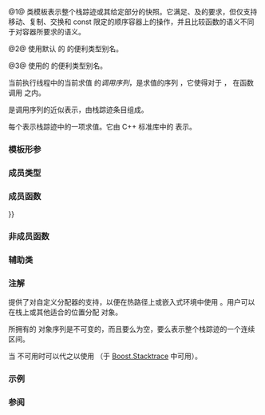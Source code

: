 {{cpp/title|basic_stacktrace}}
{{cpp/utility/basic_stacktrace/navbar}}
{{dcl begin}}
{{dcl header|stacktrace}}
{{dcl|num=1|since=c++23|
template&lt; class Allocator &gt;
class basic_stacktrace;
}}
{{dcl|num=2|since=c++23|1=
using stacktrace =
    std::basic_stacktrace&lt;std::allocator&lt;std::stacktrace_entry&gt;&gt;;
}}
{{dcl|num=3|since=c++23|1=
namespace pmr {
using stacktrace =
    std::basic_stacktrace&lt;std::pmr::polymorphic_allocator&lt;std::stacktrace_entry&gt;&gt;;
}
}}
{{dcl end}}

@1@ {{tt|basic_stacktrace}} 类模板表示整个栈踪迹或其给定部分的快照。它满足{{named req|AllocatorAwareContainer}}、{{named req|SequenceContainer}}及{{named req|ReversibleContainer}}的要求，但仅支持移动、复制、交换和 const 限定的顺序容器上的操作，并且比较函数的语义不同于对容器所要求的语义。

@2@ 使用默认 {{lc|std::allocator}} 的 {{tt|basic_stacktrace}} 的便利类型别名。

@3@ 使用{{lt|cpp/memory/polymorphic allocator|多态分配器}}的 {{tt|basic_stacktrace}} 的便利类型别名。

当前执行线程中的当前求值 {{mathjax-or|\(\small{ {x}_{0} }\)|x&lt;sub&gt;0&lt;/sub&gt;}} 的''调用序列''，是求值的序列 {{mathjax-or|\(\small{ ({x}_{0}, \dots, {x}_{n})}\)|(x&lt;sub&gt;0&lt;/sub&gt;, ..., x&lt;sub&gt;n&lt;/sub&gt;)}}，它使得对于 {{mathjax-or|\(\small{i \ge 0}\)|i≥0}}，{{mathjax-or|\(\small{ {x}_{i} }\)|x&lt;sub&gt;i&lt;/sub&gt;}} 在函数调用 {{mathjax-or|\(\small{ {x}_{i+1} }\)|x&lt;sub&gt;i+1&lt;/sub&gt;}} 之内。

{{i|栈踪迹}}是调用序列的近似表示，由栈踪迹条目组成。

每个{{i|栈踪迹条目}}表示栈踪迹中的一项求值。它由 C++ 标准库中的 {{lc|std::stacktrace_entry}} 表示。

===模板形参===
{{par begin}}
{{par|Allocator|用于获取/释放内存及构造/销毁该内存中的元素的分配器。此类型必须符合{{named req|Allocator}}的要求。若 {{tt|Allocator::value_type}} 不是 {{lc|std::stacktrace_entry}} 则程序非良构。}}
{{par end}}

===成员类型===
{{dsc begin}}
{{dsc hitem|成员类型|定义}}
{{dsc|{{tt|value_type}}|{{lc|std::stacktrace_entry}}}}
{{dsc|{{tt|const_reference}}|{{co|const value_type&amp;}}}}
{{dsc|{{tt|reference}}|{{co|value_type&amp;}}}}
{{dsc|{{tt|const_iterator}}|实现定义的常量{{named req|RandomAccessIterator}}类型，实现 {{lconcept|random_access_iterator}}}}
{{dsc|{{tt|iterator}}|{{tt|const_iterator}}}}
{{dsc|{{tt|reverse_iterator}}|{{co|std::reverse_iterator&lt;iterator&gt;}}}}
{{dsc|{{tt|reverse_const_iterator}}|{{co|std::reverse_iterator&lt;const_iterator&gt;}}}}
{{dsc|{{tt|difference_type}}|实现定义的有符号整数类型}}
{{dsc|{{tt|size_type}}|实现定义的无符号整数类型}}
{{dsc|{{tt|allocator_type}}|{{tt|Allocator}}}}
{{dsc end}}

===成员函数===
{{dsc begin}}
{{dsc inc|cpp/utility/basic_stacktrace/dsc constructor}}
{{dsc inc|cpp/utility/basic_stacktrace/dsc destructor}}
{{dsc inc|cpp/utility/basic_stacktrace/dsc operator{{=}}}}
{{dsc inc|cpp/utility/basic_stacktrace/dsc current}}
{{dsc inc|cpp/utility/basic_stacktrace/dsc get_allocator}}

{{dsc h2|迭代器}}
{{dsc inc|cpp/utility/basic_stacktrace/dsc begin}}
{{dsc inc|cpp/utility/basic_stacktrace/dsc end}}
{{dsc inc|cpp/utility/basic_stacktrace/dsc rbegin}}
{{dsc inc|cpp/utility/basic_stacktrace/dsc rend}}

{{dsc h2|容量}}
{{dsc inc|cpp/utility/basic_stacktrace/dsc empty}}
{{dsc inc|cpp/utility/basic_stacktrace/dsc size}}
{{dsc inc|cpp/utility/basic_stacktrace/dsc max_size}}

{{dsc h2|元素访问}}
{{dsc inc|cpp/utility/basic_stacktrace/dsc operator at}}
{{dsc inc|cpp/utility/basic_stacktrace/dsc at}}

{{dsc h2|修改器}}
{{dsc inc|cpp/utility/basic_stacktrace/dsc swap}}
{{dsc end}}

===非成员函数===
{{dsc begin}}
{{dsc tfun|cpp/utility/basic_stacktrace/operator cmp|title=operator==&lt;br&gt;operator&lt;=&gt;|notes={{mark c++23}}|比较两个 {{tt|basic_stacktrace}} 值的大小与内容}}
{{dsc inc|cpp/utility/basic_stacktrace/dsc swap2}}
{{dsc inc|cpp/utility/basic_stacktrace/dsc to_string}}
{{dsc inc|cpp/utility/basic_stacktrace/dsc operator ltlt}}
{{dsc end}}

===辅助类===
{{dsc begin}}
{{dsc inc|cpp/utility/basic_stacktrace/dsc hash}}
{{dsc inc|cpp/utility/basic_stacktrace/dsc formatter}}
{{dsc end}}

===注解===
提供了对自定义分配器的支持，以便在热路径上或嵌入式环境中使用 {{tt|basic_stacktrace}}。用户可以在栈上或其他适合的位置分配 {{tt|stacktrace_entry}} 对象。

{{tt|std::basic_stacktrace}} 所拥有的 {{lc|std::stacktrace_entry}} 对象序列是不可变的，而且要么为空，要么表示整个栈踪迹的一个连续区间。

当 {{tt|std::basic_stacktrace}} 不可用时可以代之以使用 {{co|boost::stacktrace::basic_stacktrace}}（于 [https://www.boost.org/doc/libs/release/doc/html/stacktrace.html Boost.Stacktrace] 中可用）。

{{ftm begin|std=1|comment=1}}
{{ftm|__cpp_lib_stacktrace|std=C++23|value=202011L|[[#top|栈踪迹]]库}}
{{ftm|__cpp_lib_formatters|格式化 {{lc|std::thread::id}} 和 {{lc|std::stacktrace}}|value=202302L|std=C++23}}
{{ftm end}}

===示例===
{{example
|使用 Compiler Explorer 获得的输出结果：[https://godbolt.org/z/sjxvc97a7 msvc] 和 [https://godbolt.org/z/v117ccshs gcc]。
|code=
#include &lt;iostream&gt;
#include &lt;stacktrace&gt;

int nested_func(int c)
{
    std::cout &lt;&lt; std::stacktrace::current() &lt;&lt; '\n';
    return c + 1;
}

int func(int b)
{
    return nested_func(b + 1);
}

int main()
{
    std::cout &lt;&lt; func(777);
}
|p=true
|output=
// msvc 输出（以 '⤶' 箭头结尾的行被切分以适应宽度）：
0&gt; C:\Users\ContainerAdministrator\AppData\Local\Temp\compiler-explorer-compiler20221122-⤶
31624-2ja1sf.8ytzw\example.cpp(6): output_s!nested_func+0x1F
1&gt; C:\Users\ContainerAdministrator\AppData\Local\Temp\compiler-explorer-compiler20221122-⤶
31624-2ja1sf.8ytzw\example.cpp(12): output_s!func+0x15
2&gt; C:\Users\ContainerAdministrator\AppData\Local\Temp\compiler-explorer-compiler20221122-⤶
31624-2ja1sf.8ytzw\example.cpp(15): output_s!main+0xE
3&gt; D:\a\_work\1\s\src\vctools\crt\vcstartup\src\startup\exe_common.inl(288): output_s!⤶
__scrt_common_main_seh+0x10C
4&gt; KERNEL32!BaseThreadInitThunk+0x14
5&gt; ntdll!RtlUserThreadStart+0x21
779

gcc output:
   0# nested_func(int) at /app/example.cpp:7
   1# func(int) at /app/example.cpp:13
   2#      at /app/example.cpp:18
   3#      at :0
   4#      at :0
   5# 

779
}}

===参阅===
{{dsc begin}}
{{dsc inc|cpp/utility/dsc stacktrace_entry}}
{{dsc end}}

{{langlinks|de|en|es|ja|ru}}
